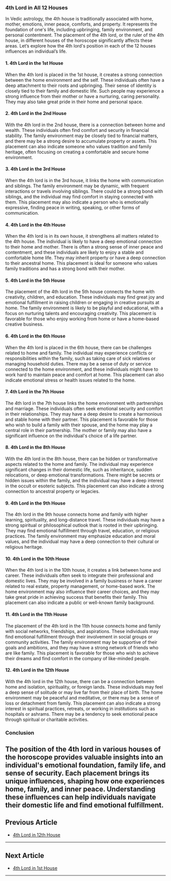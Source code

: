 ### 4th Lord in All 12 Houses

In Vedic astrology, the 4th house is traditionally associated with home, mother, emotions, inner peace, comforts, and property. It represents the foundation of one's life, including upbringing, family environment, and personal contentment. The placement of the 4th lord, or the ruler of the 4th house, in different houses of the horoscope significantly affects these areas. Let’s explore how the 4th lord's position in each of the 12 houses influences an individual’s life.

#### 1. **4th Lord in the 1st House**
When the 4th lord is placed in the 1st house, it creates a strong connection between the home environment and the self. These individuals often have a deep attachment to their roots and upbringing. Their sense of identity is closely tied to their family and domestic life. Such people may experience a strong influence from their mother or have a nurturing, caring personality. They may also take great pride in their home and personal space.

#### 2. **4th Lord in the 2nd House**
With the 4th lord in the 2nd house, there is a connection between home and wealth. These individuals often find comfort and security in financial stability. The family environment may be closely tied to financial matters, and there may be a strong desire to accumulate property or assets. This placement can also indicate someone who values tradition and family heritage, often focusing on creating a comfortable and secure home environment.

#### 3. **4th Lord in the 3rd House**
When the 4th lord is in the 3rd house, it links the home with communication and siblings. The family environment may be dynamic, with frequent interactions or travels involving siblings. There could be a strong bond with siblings, and the individual may find comfort in staying connected with them. This placement may also indicate a person who is emotionally expressive, finding peace in writing, speaking, or other forms of communication.

#### 4. **4th Lord in the 4th House**
When the 4th lord is in its own house, it strengthens all matters related to the 4th house. The individual is likely to have a deep emotional connection to their home and mother. There is often a strong sense of inner peace and contentment, and these individuals are likely to enjoy a stable and comfortable home life. They may inherit property or have a deep connection to their ancestral home. This placement is ideal for someone who values family traditions and has a strong bond with their mother.

#### 5. **4th Lord in the 5th House**
The placement of the 4th lord in the 5th house connects the home with creativity, children, and education. These individuals may find great joy and emotional fulfillment in raising children or engaging in creative pursuits at home. The family environment is likely to be playful and educational, with a focus on nurturing talents and encouraging creativity. This placement is favorable for those who enjoy working from home or have a home-based creative business.

#### 6. **4th Lord in the 6th House**
When the 4th lord is placed in the 6th house, there can be challenges related to home and family. The individual may experience conflicts or responsibilities within the family, such as taking care of sick relatives or managing household duties. There may be a sense of duty or service connected to the home environment, and these individuals might have to work hard to maintain peace and comfort at home. This placement can also indicate emotional stress or health issues related to the home.

#### 7. **4th Lord in the 7th House**
The 4th lord in the 7th house links the home environment with partnerships and marriage. These individuals often seek emotional security and comfort in their relationships. They may have a deep desire to create a harmonious and stable home with their partner. This placement is favorable for those who wish to build a family with their spouse, and the home may play a central role in their partnership. The mother or family may also have a significant influence on the individual's choice of a life partner.

#### 8. **4th Lord in the 8th House**
With the 4th lord in the 8th house, there can be hidden or transformative aspects related to the home and family. The individual may experience significant changes in their domestic life, such as inheritance, sudden relocations, or deep emotional transformations. There might be secrets or hidden issues within the family, and the individual may have a deep interest in the occult or esoteric subjects. This placement can also indicate a strong connection to ancestral property or legacies.

#### 9. **4th Lord in the 9th House**
The 4th lord in the 9th house connects home and family with higher learning, spirituality, and long-distance travel. These individuals may have a strong spiritual or philosophical outlook that is rooted in their upbringing. They may find emotional fulfillment through travel, education, or religious practices. The family environment may emphasize education and moral values, and the individual may have a deep connection to their cultural or religious heritage.

#### 10. **4th Lord in the 10th House**
When the 4th lord is in the 10th house, it creates a link between home and career. These individuals often seek to integrate their professional and domestic lives. They may be involved in a family business or have a career related to real estate, property management, or home-based work. The home environment may also influence their career choices, and they may take great pride in achieving success that benefits their family. This placement can also indicate a public or well-known family background.

#### 11. **4th Lord in the 11th House**
The placement of the 4th lord in the 11th house connects home and family with social networks, friendships, and aspirations. These individuals may find emotional fulfillment through their involvement in social groups or community activities. The family environment may be supportive of their goals and ambitions, and they may have a strong network of friends who are like family. This placement is favorable for those who wish to achieve their dreams and find comfort in the company of like-minded people.

#### 12. **4th Lord in the 12th House**
With the 4th lord in the 12th house, there can be a connection between home and isolation, spirituality, or foreign lands. These individuals may feel a deep sense of solitude or may live far from their place of birth. The home environment may be peaceful and meditative, or there may be a sense of loss or detachment from family. This placement can also indicate a strong interest in spiritual practices, retreats, or working in institutions such as hospitals or ashrams. There may be a tendency to seek emotional peace through spiritual or charitable activities.

### Conclusion
The position of the 4th lord in various houses of the horoscope provides valuable insights into an individual's emotional foundation, family life, and sense of security. Each placement brings its unique influences, shaping how one experiences home, family, and inner peace. Understanding these influences can help individuals navigate their domestic life and find emotional fulfillment.
---

## Previous Article
- [4th Lord in 12th House](/blogs-md/1004_4th_Lord_in_all_Houses/100412_4th_Lord_in_12th_House.md)

---

## Next Article
- [4th Lord in 1st House](/blogs-md/1004_4th_Lord_in_all_Houses/100401_4th_Lord_in_1st_House.md)

---
